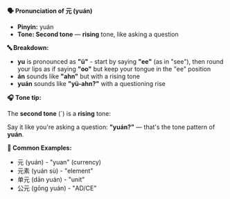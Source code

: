 **🗣️ Pronunciation of 元 (yuán)**

- **Pinyin:** yuán
- **Tone: Second tone** — **rising** tone, like asking a question

**🔤 Breakdown:**

- **yu** is pronounced as **"ü"** - start by saying **"ee"** (as in "see"), then round your lips as
  if saying **"oo"** but keep your tongue in the "ee" position
- **án** sounds like **"ahn"** but with a rising tone
- **yuán** sounds like **"yü-ahn?"** with a questioning rise

**🎧 Tone tip:**

The **second tone** (´) is a **rising** tone:

Say it like you're asking a question: **"yuán?"** — that's the tone pattern of **yuán**.

**📝 Common Examples:**

- 元 (yuán) - "yuan" (currency)
- 元素 (yuán sù) - "element"
- 单元 (dān yuán) - "unit"
- 公元 (gōng yuán) - "AD/CE"
